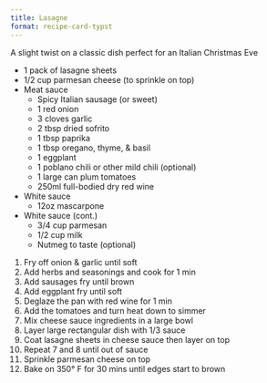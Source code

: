 ```yaml
---
title: Lasagne
format: recipe-card-typst
---
```


`#line(length: 75%)`{=typst}

A slight twist on a classic dish perfect for an Italian Christmas Eve

`#text(1.5em)[#underline[Ingredients]]`{=typst}

- 1 pack of lasagne sheets
- 1/2 cup parmesan cheese (to sprinkle on top)
- Meat sauce
  - Spicy Italian sausage (or sweet)
  - 1 red onion
  - 3 cloves garlic
  - 2 tbsp dried sofrito
  - 1 tbsp paprika
  - 1 tbsp oregano, thyme, & basil
  - 1 eggplant
  - 1 poblano chili or other mild chili (optional)
  - 1 large can plum tomatoes
  - 250ml full-bodied dry red wine
- White sauce
  - 12oz mascarpone
```{=typst}
#block(inset: 0.25em)[
      #text(weight: "bold", size: 2em)[Lasagne (cont.)]
    ]
#line(length: 75%)
```
- White sauce (cont.)  
  - 3/4 cup parmesan
  - 1/2 cup milk
  - Nutmeg to taste (optional)

`#text(1.5em)[#underline[Directions]]`{=typst}

1. Fry off onion & garlic until soft
2. Add herbs and seasonings and cook for 1 min
3. Add sausages fry until brown
4. Add eggplant fry until soft
5. Deglaze the pan with red wine for 1 min
6. Add the tomatoes and turn heat down to simmer
7. Mix cheese sauce ingredients in a large bowl
8. Layer large rectangular dish with 1/3 sauce
9. Coat lasagne sheets in cheese sauce then layer on top
10. Repeat 7 and 8 until out of sauce
11. Sprinkle parmesan cheese on top
12. Bake on 350&deg; F for 30 mins until edges start to brown

